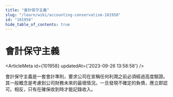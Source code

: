 ```yaml
---
title: "會計保守主義"
slug: "/learn/wiki/accounting-conservatism-101958"
id: "101958"
hide_table_of_contents: true
---
```



# 會計保守主義

<ArticleMeta id={101958} updatedAt={'2023-09-26 13:58:58'} />
<div className='border-solid border-b border-t-0 my-4 border-[var(--ifm-color-gray-300)]' />

會計保守主義是一套會計準則，要求公司在宣稱任何利潤之前必須經過高度驗證。其一般概念是考慮到公司財務未來的最壞情況。一旦發現不確定的負債，應立即認可。相反，只有在確保收到時才能記錄收入。
